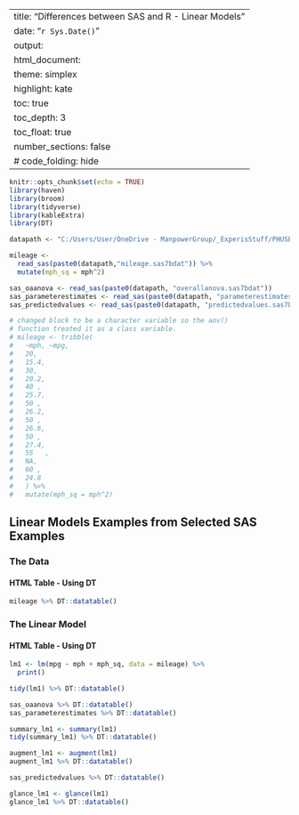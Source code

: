 
---
title: "Differences between SAS and R - Linear Models"
date: "`r Sys.Date()`"
output:
  html_document:
    theme: simplex
    highlight: kate
    toc: true
    toc_depth: 3
    toc_float: true
    number_sections: false
  #  code_folding: hide
---

```r
knitr::opts_chunk$set(echo = TRUE)
library(haven)
library(broom)
library(tidyverse)
library(kableExtra)
library(DT)

datapath <- "C:/Users/User/OneDrive - ManpowerGroup/_ExperisStuff/PHUSE/CSRMLW/CSRMLW/linear_models/Example  50.2 Regression with Mileage Data/"

mileage <- 
  read_sas(paste0(datapath,"mileage.sas7bdat")) %>% 
  mutate(mph_sq = mph^2)

sas_oaanova <- read_sas(paste0(datapath, "overallanova.sas7bdat"))
sas_parameterestimates <- read_sas(paste0(datapath, "parameterestimates.sas7bdat"))
sas_predictedvalues <- read_sas(paste0(datapath, "predictedvalues.sas7bdat"))

# changed block to be a character variable so the aov()
# function treated it as a class variable.
# mileage <- tribble(
#   ~mph, ~mpg,  
#   20, 
#   15.4,
#   30, 
#   20.2,
#   40 ,
#   25.7,
#   50 ,
#   26.2,  
#   50 ,
#   26.6,  
#   50 ,
#   27.4,
#   55   ,
#   NA,
#   60 ,
#   24.8
#   ) %>% 
#   mutate(mph_sq = mph^2)

```

## Linear Models Examples from Selected SAS Examples

### The Data
#### HTML Table - Using DT
```r
mileage %>% DT::datatable()
```

### The Linear Model
#### HTML Table - Using DT
```r
lm1 <- lm(mpg ~ mph + mph_sq, data = mileage) %>%
  print()

tidy(lm1) %>% DT::datatable()

sas_oaanova %>% DT::datatable()
sas_parameterestimates %>% DT::datatable()

summary_lm1 <- summary(lm1)
tidy(summary_lm1) %>% DT::datatable()

augment_lm1 <- augment(lm1)
augment_lm1 %>% DT::datatable()

sas_predictedvalues %>% DT::datatable()

glance_lm1 <- glance(lm1)
glance_lm1 %>% DT::datatable()
```

